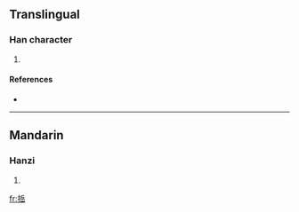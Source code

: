 ==Translingual==

===Han character===
{{Han char|rn=64|rad=手|as=08|sn=11|four=|canj=手人一山 (QOMU)}}

# {{defn|Han|sort=手08}}

====References====
* {{Han ref|kx=0435.180|dkj=12210|dj=0785.020|hdz=31898.050|uh=6373|ud=25459}}

----

==Mandarin==

===Hanzi===
{{cmn-hanzi|pin=[[chēn]] ([[chen1]]), [[yuè]] ([[yue4]])|wg=ch'en<sup>1</sup>, yüeh<sup>4</sup>}}

# {{defn|Mandarin}}

[[fr:捳]]